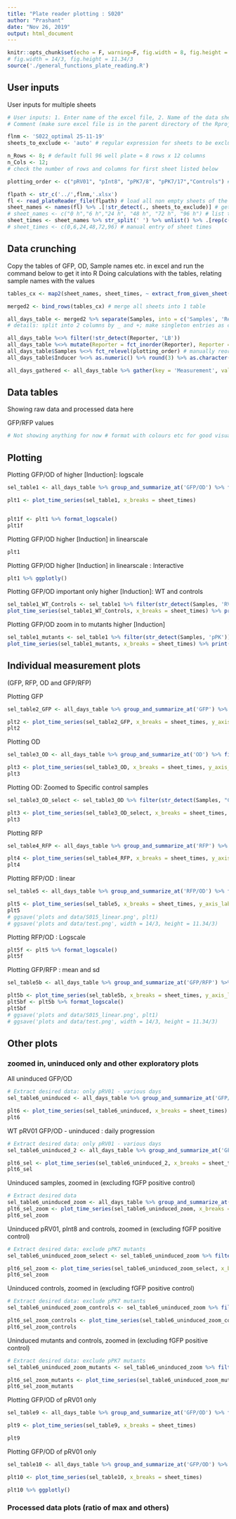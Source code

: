 ```yaml
---
title: "Plate reader plotting : S020"
author: "Prashant"
date: "Nov 26, 2019"
output: html_document
---
```


```r
knitr::opts_chunk$set(echo = F, warning=F, fig.width = 8, fig.height = 4)
# fig.width = 14/3, fig.height = 11.34/3
source('./general_functions_plate_reading.R')
```

## User inputs


User inputs for multiple sheets

```r
# User inputs: 1. Enter name of the excel file, 2. Name of the data sheet(S) to exclude 3. number of rows and columns in plate reader data 4. Title for plots 
# Comment (make sure excel file is in the parent directory of the Rproject file or code)

flnm <- 'S022_optimal 25-11-19'
sheets_to_exclude <- 'auto' # regular expression for sheets to be excluded

n_Rows <- 8; # default full 96 well plate = 8 rows x 12 columns
n_Cols <- 12; 
# check the number of rows and columns for first sheet listed below

plotting_order <- c("pRV01", "pInt8", "pPK7/8", "pPK7/17","Controls") # order of plotting for samples

flpath <- str_c('../',flnm,'.xlsx')
fl <- read_plateReader_file(flpath) # load all non empty sheets of the excel file into fl - as a list 
sheet_names <- names(fl) %>% .[!str_detect(., sheets_to_exclude)] # get the list of sheets, other than excluded ones 
# sheet_names <- c("0 h","6 h","24 h", "48 h", "72 h", "96 h") # list the sheets to be loaded manually
sheet_times <- sheet_names %>% str_split(' ') %>% unlist() %>% .[rep(c(T,F))] %>% as.numeric() # extracting the hour time from sheet name
# sheet_times <- c(0,6,24,48,72,96) # manual entry of sheet times
```

## Data crunching

Copy the tables of GFP, OD, Sample names etc. in excel and run the command below to get it into R
Doing calculations with the tables, relating sample names with the values

```r
tables_cx <- map2(sheet_names, sheet_times, ~ extract_from_given_sheet(.x, n_Rows, n_Cols) %>% mutate(Time = .y)) # extracing OD, GFP and RFP from each sheet (vectorized)

merged2 <- bind_rows(tables_cx) # merge all sheets into 1 table

all_days_table <- merged2 %>% separate(Samples, into = c('Samples', 'Reporter'), sep = '\\_| \\+ ') %>% mutate(Reporter = if_else(is.na(Reporter)|str_detect(Reporter,"rM"), Samples, Reporter), Samples = if_else(Samples == Reporter, "Controls", Samples), Samples = if_else(str_detect(Reporter,'^[:digit:]*$'), str_c(Samples,Reporter, sep = '_'), Samples) , Reporter  = str_replace(Reporter, 'rG$|^[:digit:]*$', 'rGFP')) # Samples has the recombinase plasmid or controls and reporter has the reporter plasmid
# details: split into 2 columns by _ and +; make singleton entries as controls and put name in Reporter; make mutants ex: pPK7_17 into 1 sample name and reporter as the default rGFP (also replace shorthand notation rG with rGFP) 

all_days_table %<>% filter(!str_detect(Reporter, 'LB'))
all_days_table %<>% mutate(Reporter = fct_inorder(Reporter), Reporter = fct_relevel(Reporter, 'rGFP', "fGFP")) # arranging samples again to make up for factor mismatch
all_days_table$Samples %<>% fct_relevel(plotting_order) # manually reorder sample order for plotting
all_days_table$Inducer %<>% as.numeric() %>% round(3) %>% as.character() 

all_days_gathered <- all_days_table %>% gather(key = 'Measurement', value = 'Reading', OD, GFP, RFP, 'GFP/RFP', 'GFP/OD', 'RFP/OD') # gather different measurements and ratios into 1 column

```

## Data tables

Showing raw data and processed data here 

GFP/RFP values
``` r
# Not showing anything for now # format with colours etc for good visualization
```


## Plotting

Plotting GFP/OD of higher [Induction]: logscale

```r
sel_table1 <- all_days_table %>% group_and_summarize_at('GFP/OD') %>% filter(Inducer > 0.6| Inducer == 0) # filter neccesary samples for plotting ; by default mean and variance of GFP/RFP column

plt1 <- plot_time_series(sel_table1, x_breaks = sheet_times)


plt1f <- plt1 %>% format_logscale()
plt1f
```

Plotting GFP/OD higher [Induction] in linearscale

```r
plt1
```

Plotting GFP/OD higher [Induction] in linearscale : Interactive

```r
plt1 %>% ggplotly()
```

Plotting GFP/OD important only higher [Induction]: WT and controls

```r
sel_table1_WT_Controls <- sel_table1 %>% filter(str_detect(Samples, 'RV01|pInt|Control')) 
plot_time_series(sel_table1_WT_Controls, x_breaks = sheet_times) %>% print()
```

Plotting GFP/OD zoom in to mutants higher [Induction]

```r
sel_table1_mutants <- sel_table1 %>% filter(str_detect(Samples, 'pPK'))
plot_time_series(sel_table1_mutants, x_breaks = sheet_times) %>% print()
```

## Individual measurement plots
(GFP, RFP, OD and GFP/RFP)

Plotting GFP 

```r
sel_table2_GFP <- all_days_table %>% group_and_summarize_at('GFP') %>% filter(!str_detect(Inducer, "s")) # filter neccesary samples for plotting ; by default mean and variance of GFP/RFP column

plt2 <- plot_time_series(sel_table2_GFP, x_breaks = sheet_times, y_axis_label = 'GFP (a.u.)')
plt2
```

Plotting OD 

```r
sel_table3_OD <- all_days_table %>% group_and_summarize_at('OD') %>% filter(!str_detect(Inducer, "s")) # filter neccesary samples for plotting ; by default mean and variance of GFP/RFP column

plt3 <- plot_time_series(sel_table3_OD, x_breaks = sheet_times, y_axis_label = 'OD 600')
plt3
```

Plotting OD: Zoomed to Specific control samples

```r
sel_table3_OD_select <- sel_table3_OD %>% filter(str_detect(Samples, "Control"), !str_detect(Reporter, 'pSH')) # filter neccesary samples for plotting ; by default mean and variance of GFP/RFP column

plt3 <- plot_time_series(sel_table3_OD_select, x_breaks = sheet_times, y_axis_label = 'OD 600')
plt3
```

Plotting RFP 

```r
sel_table4_RFP <- all_days_table %>% group_and_summarize_at('RFP') %>% filter(!str_detect(Inducer, "s")) # filter neccesary samples for plotting ; by default mean and variance of GFP/RFP column

plt4 <- plot_time_series(sel_table4_RFP, x_breaks = sheet_times, y_axis_label = 'RFP (a.u.)')
plt4
```

Plotting RFP/OD : linear

```r
sel_table5 <- all_days_table %>% group_and_summarize_at('RFP/OD') %>% filter(!str_detect(Inducer, "s")) # filter neccesary samples for plotting ; by default mean and variance of GFP/RFP column

plt5 <- plot_time_series(sel_table5, x_breaks = sheet_times, y_axis_label = 'RFP/OD (a.u.)')
plt5
# ggsave('plots and data/S015_linear.png', plt1)
# ggsave('plots and data/test.png', width = 14/3, height = 11.34/3)
```

Plotting RFP/OD : Logscale
```r
plt5f <- plt5 %>% format_logscale()
plt5f
```


Plotting GFP/RFP : mean and sd

```r
sel_table5b <- all_days_table %>% group_and_summarize_at('GFP/RFP') %>% filter(!str_detect(Inducer, "s")) # filter neccesary samples for plotting ; by default mean and variance of GFP/RFP column

plt5b <- plot_time_series(sel_table5b, x_breaks = sheet_times, y_axis_label = 'GFP/RFP (a.u.)')
plt5bf <- plt5b %>% format_logscale()
plt5bf
# ggsave('plots and data/S015_linear.png', plt1)
# ggsave('plots and data/test.png', width = 14/3, height = 11.34/3)
```

<!-- Plotting all GFP/OD and RFP/OD (individual replicates) -->

<!-- ```{r plotting2} -->
<!-- sel_table2 <- all_days_gathered %>% filter(str_detect(Measurement,"^GFP/OD|^RFP/")) %>% filter(!str_detect(Samples, "LB|MG")) %>% filter(!str_detect(Inducer, "s")) # filter neccesary samples for plotting -->

<!-- plt3 <- ggplot(sel_table2, aes(Time, Reading, colour = Measurement, shape = Inducer, group = interaction(Inducer, Measurement, `Replicate #`))) + geom_line() + geom_point(size = 2) + scale_shape_manual(values = c(1,19)) + facet_wrap(~Samples, scales = 'fixed') +  scale_x_continuous(breaks = c(0,6,24,48)) + ylab('Fluorescence/OD (a.u.)') + ggtitle('AHL flipping with time')  -->
<!-- plt4 <- plt3 %>% format_classic() # %>% format_logscale() -->
<!-- plt4 #+ scale_colour_manual(values = c('#4daf4a' ,'#e41a1c')) -->
<!-- # ggsave('plots and data/S015_linear.png', plt1) -->
<!-- # ggsave('plots and data/test.png', width = 14/3, height = 11.34/3) -->
<!-- ``` -->

## Other plots
### zoomed in, uninduced only and other exploratory plots

All uninduced GFP/OD

```r
# Extract desired data: only pRV01 - various days
sel_table6_uninduced <- all_days_table %>% group_and_summarize_at('GFP/OD') %>%  filter(str_detect(Inducer,'^0'))

plt6 <- plot_time_series(sel_table6_uninduced, x_breaks = sheet_times)
plt6
```

WT pRV01 GFP/OD - uninduced : daily progression

```r
# Extract desired data: only pRV01 - various days
sel_table6_uninduced_2 <- all_days_table %>% group_and_summarize_at('GFP/OD') %>%  filter(str_detect(Inducer,'^0')) %>% filter(str_detect(Samples, 'RV01|pInt|Control')) 

plt6_sel <- plot_time_series(sel_table6_uninduced_2, x_breaks = sheet_times)
plt6_sel
```

Uninduced samples, zoomed in (excluding fGFP positive control)

```r
# Extract desired data
sel_table6_uninduced_zoom <- all_days_table %>% group_and_summarize_at('GFP/OD') %>%  filter(str_detect(Inducer,'^0') & str_detect(Samples, 'pRV|pPK|Controls') & !str_detect(Reporter, 'fGFP')) 
plt6_sel_zoom <- plot_time_series(sel_table6_uninduced_zoom, x_breaks = sheet_times)
plt6_sel_zoom
```

Uninduced pRV01, pInt8 and controls, zoomed in (excluding fGFP positive control)

```r
# Extract desired data: exclude pPK7 mutants
sel_table6_uninduced_zoom_select <- sel_table6_uninduced_zoom %>% filter(str_detect(Samples, 'pRV|pInt|Controls')) 

plt6_sel_zoom <- plot_time_series(sel_table6_uninduced_zoom_select, x_breaks = sheet_times)
plt6_sel_zoom
```

Uninduced controls, zoomed in (excluding fGFP positive control)

```r
# Extract desired data: exclude pPK7 mutants
sel_table6_uninduced_zoom_controls <- sel_table6_uninduced_zoom %>% filter(str_detect(Samples, 'Controls')) 

plt6_sel_zoom_controls <- plot_time_series(sel_table6_uninduced_zoom_controls, x_breaks = sheet_times)
plt6_sel_zoom_controls
```

Uninduced mutants and controls, zoomed in (excluding fGFP positive control)

```r
# Extract desired data: exclude pPK7 mutants
sel_table6_uninduced_zoom_mutants <- sel_table6_uninduced_zoom %>% filter(!str_detect(Samples, 'pRV')) 

plt6_sel_zoom_mutants <- plot_time_series(sel_table6_uninduced_zoom_mutants, x_breaks = sheet_times)
plt6_sel_zoom_mutants
```

Plotting GFP/OD of pRV01 only

```r
sel_table9 <- all_days_table %>% group_and_summarize_at('GFP/OD') %>% filter(str_detect(Samples, 'pRV')) # filter neccesary samples for plotting ; by default mean and variance of GFP/RFP column

plt9 <- plot_time_series(sel_table9, x_breaks = sheet_times)

plt9
```

Plotting GFP/OD of pRV01 only

```r
sel_table10 <- all_days_table %>% group_and_summarize_at('GFP/OD') %>% filter(str_detect(Samples, 'pInt')) %>% ungroup() %>%  mutate(Inducer = str_replace(Inducer, '-1', 'Glucose')) # filter neccesary samples for plotting ; by default mean and variance of GFP/RFP column

plt10 <- plot_time_series(sel_table10, x_breaks = sheet_times)

plt10 %>% ggplotly()
```

<!-- ## Specific plots for presentations -->

<!-- Plotting only WT pRV01: GFP/OD : linear scale -->

<!-- ```{r plotting7} -->
<!-- sel_table1b <- sel_table1 %>% filter(str_detect(Samples, "pRV") & str_detect(Reporter, 'pSH01|rGFP')) %>% filter(!str_detect(Inducer, "s")) # filter neccesary samples for plotting ; by default mean and variance of GFP/RFP column -->
<!-- plt7 <- ggplot(sel_table1b, aes(Time, mean, shape = Inducer)) + annotate('rect', xmin = 0, ymin = 0, xmax = 6, ymax = Inf, alpha = .2) +  geom_errorbar(aes(ymin = mean - sd, ymax = mean + sd), width = 1) + facet_wrap(~ Samples, ncol = 1) + geom_line() + geom_point(size = 2, fill = 'white', stroke = 1.5) + scale_shape_manual(values = c(21,19)) +  scale_x_continuous(breaks = sheet_times) + ylab('GFP/OD (a.u.)') + xlab('Time (h)') + ggtitle('AHL flipping with time') + labs(shape = '[AHL]') -->
<!-- plt7f <- plt7 %>% format_classic() -->
<!-- plt7f -->
<!-- ``` -->

<!-- Plotting controls, Arabinose induction pInt8 and AHL induction WT pRV01: GFP/OD -->

<!-- ```{r plotting8} -->
<!-- sel_table1c <- sel_table1 %>% filter(str_detect(Samples, "pRV|pInt|Controls")) # filter neccesary samples for plotting ; by default mean and variance of GFP/RFP column -->
<!-- plt8 <- ggplot(sel_table1c, aes(Time, mean, shape = Inducer, colour = Reporter)) + annotate('rect', xmin = 0, ymin = 0, xmax = 6, ymax = Inf, alpha = .2) +  geom_errorbar(aes(ymin = mean - sd, ymax = mean + sd), width = 1) + facet_wrap(~ Samples, ncol = 2) + geom_line() + geom_point(size = 2, fill = 'white', stroke = 1.1) + scale_shape_manual(values = c(21,19)) +  scale_x_continuous(breaks = sheet_times) + ylab('GFP/OD (a.u.)') + xlab('Time (h)') + ggtitle('AHL flipping with time') + labs(colour = 'Reporter', shape = '[AHL]') -->
<!-- plt8f <- plt8 %>% format_classic()  -->
<!-- plt8f -->
<!-- ``` -->

### Processed data plots (ratio of max and others)

<!-- Plotting GFP/OD normalized to the fGFP control at the respective point (<fGFP> of uninduced and induced) -->

<!-- ```{r plotting9} -->
<!-- sel_table7_fraction_flip <- sel_table1 %>% group_by() -->
<!-- plt8 <- ggplot(sel_table1c, aes(Time, mean, shape = Inducer, colour = Reporter)) + annotate('rect', xmin = 0, ymin = 0, xmax = 6, ymax = Inf, alpha = .2) +  geom_errorbar(aes(ymin = mean - sd, ymax = mean + sd), width = 1) + facet_wrap(~ Samples, ncol = 2) + geom_line() + geom_point(size = 2, fill = 'white', stroke = 1.1) + scale_shape_manual(values = c(21,19)) +  scale_x_continuous(breaks = sheet_times) + ylab('GFP/OD (a.u.)') + xlab('Time (h)') + ggtitle('AHL flipping with time') + labs(colour = 'Reporter', shape = '[AHL]') -->
<!-- plt8f <- plt8 %>% format_classic()  -->
<!-- plt8f -->
<!-- ``` -->